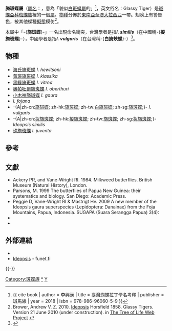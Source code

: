 {{NoteTA|G1=Butterfly}}
{{Automatic Taxobox
| taxon = Ideopsis
| image = Ideopsis vitrea oenopia (3).JPG
| image_caption = [[黑緣旖斑蝶|黑緣旖斑蝶]]<br />''Ideopsis vitrea''
| authority = Horsfield, 1857
| type_species = 白旖斑蝶(台)/旖斑蝶(中)<br />''Idea gaura''
| type_species_authority = Horsfield, [1829]
| subdivision_ranks = 種
| subdivision =
共9種，詳見正文。
| synonyms =
* ''Radena'' <small>Moore 1880</small>
* ''Gamana'' <small>Moore 1883</small>
* ''Aianthis'' <small>Fruhstorfer 1910</small>
}}

'''旖斑蝶屬'''（[[學名|屬名]]：{{lang|la|''Ideopsis''}}，意為「貌似[[白斑蝶屬|白斑蝶屬]]的」<ref>{{ cite book | author = 李興漢 | title = 臺灣蝴蝶拉丁學名考釋 | publisher = 斑馬線 | year = 2018 | isbn = 978-986-96060-5-9 }}</ref>，英文俗名：Glassy Tiger）是[[斑蝶亞科|斑蝶亞科]][[斑蝶族|斑蝶族]]裡的一個[[屬|屬]]。[[物種|物種]]分佈於[[東南亞|東南亞]]至[[澳大拉西亞|澳大拉西亞]]一帶。翅膀上有警告色，被其他蝶種[[擬態|擬態]]模仿<ref>Brower, Andrew V. Z. 2010. [http://tolweb.org/Ideopsis/70709/2010.06.21 Ideopsis] {{Wayback|url=http://tolweb.org/Ideopsis/70709/2010.06.21 |date=20200810194104 }} Horsfield 1858. Glassy Tigers. Version 21 June 2010 (under construction). in [http://tolweb.org/ The Tree of Life Web Project] {{Wayback|url=http://tolweb.org/ |date=20110515100516 }} {{en}}</ref>。

本屬中「-{'''旖斑蝶'''}-」一名出現命名衝突，台灣學者是指'''''I. similis'''''（在中國稱-{'''擬旖斑蝶'''}-），中國學者是指'''''I. vulgaris'''''（在台灣稱-{'''白旖蛺蝶'''}-）<ref>{{Cite book | author = 徐堉峰 | title = 《臺灣蝴蝶圖鑑．下【蛺蝶】》 | location = 台灣 | publisher = 晨星出版有限公司 | date = 2013年3月10日 | ISBN = 9789861776682 | language= zh-hant }}</ref>。

== 物種 ==
* [[海氏旖斑蝶|海氏旖斑蝶]] ''I. hewitsoni''
* [[黃斑旖斑蝶|黃斑旖斑蝶]] ''I. klassika''
* [[黑緣旖斑蝶|黑緣旖斑蝶]] ''I. vitrea''
* [[奧帕吐爾旖斑蝶|奧帕吐爾旖斑蝶]] ''I. oberthuri''
* [[小木神旖斑蝶|小木神旖斑蝶]] ''I. gaura''
* ''I. fojana''
* -{A|zh-cn:[[旖斑蝶|旖斑蝶]]; zh-hk:[[旖斑蝶|旖斑蝶]]; zh-tw:[[旖斑蝶|白旖斑蝶]]; zh-sg:[[旖斑蝶|旖斑蝶]];}- ''I. vulgaris''
* -{A|zh-cn:[[拟旖斑蝶|拟旖斑蝶]]; zh-hk:[[擬旖斑蝶|擬旖斑蝶]]; zh-tw:[[擬旖斑蝶|旖斑蝶]]; zh-sg:[[拟旖斑蝶|拟旖斑蝶]];}- ''Ideopsis similis''
* [[珠旖斑蝶|珠旖斑蝶]] ''I. juventa''

== 參考==
{{reflist|}}

== 文獻 ==
* Ackery PR, and Vane-Wright RI. 1984. Milkweed butterflies. British Museum (Natural History), London.
* Parsons, M. 1999 The butterflies of Papua New Guinea: their systematics and biology. San Diego: Academic Press.
* Peggie D, Vane-Wright RI & Mastrigt Hv. 2009 A new member of the Ideopsis gaura superspecies (Lepidoptera: Danainae) from the Foja Mountains, Papua, Indonesia. SUGAPA (Suara Serangga Papua) 3(4):
* {{Cite book | author = 呂至堅、陳建仁 | title = 《蝴蝶生活史圖鑑》 | location = 台灣 | publisher = 晨星出版有限公司 | date = 2014年3月23日 | ISBN = 9789861777849 | language= zh-hant }}
* {{Cite book | author = 寿建新 周尧 李宇飞 | title = 世界蝴蝶分類名錄 | location = 中國 | publisher = 陝西科學技術出版社 | date = 2006-04-01 | ISBN = 9787536936768 | language= zh-hans }}

== 外部連結 ==
* {{Commonscat-inline|Ideopsis}}
* [https://web.archive.org/web/20190730091543/https://ftp.funet.fi/pub/sci/bio/life/insecta/lepidoptera/ditrysia/papilionoidea/nymphalidae/danainae/ideopsis/ Ideopsis] - funet.fi {{en}}
{{Taxonbar|from= Q1304567}}
{{-}}
{{斑蝶亞科}}
[[Category:斑蝶族|Category:斑蝶族]]
[[Category:旖斑蝶屬|*]]
[[Category:_1857年描述的分类群|Y]]